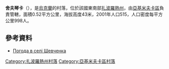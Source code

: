 {{coord|46|45|0|N|34|50|19|E|scale:100000|display=title}}

'''舍夫琴卡'''（{{lang-uk|Шевченка}}），是[[烏克蘭|烏克蘭]]的村落，位於該國東南部[[扎波羅熱州|扎波羅熱州]]，由[[亞基米夫卡區|亞基米夫卡區]]負責管轄，面積0.52平方公里，海拔高度43米，2001年人口515，人口密度每平方公里998人。

==參考資料==
* [http://weather.in.ua/ua/zaporozhskaja/28727 Погода в селі Шевченка]

[[Category:扎波羅熱州村落|Category:扎波羅熱州村落]]
[[Category:亞基米夫卡區村落|Category:亞基米夫卡區村落]]


{{Zaporizhia-geo-stub}}